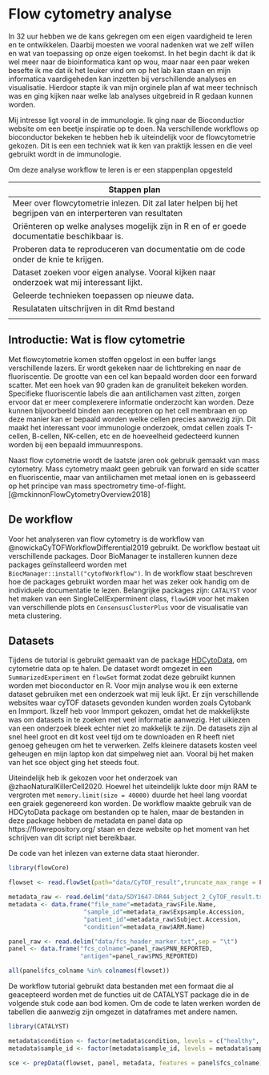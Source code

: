 # Flow cytometry analyse

In 32 uur hebben we de kans gekregen om een eigen vaardigheid te leren en te ontwikkelen. Daarbij moesten we vooral nadenken wat we zelf willen en wat van toepassing op onze eigen toekomst. In het begin dacht ik dat ik wel meer naar de bioinformatica kant op wou, maar naar een paar weken besefte ik me dat ik het leuker vind om op het lab kan staan en mijn informatica vaardigeheden kan inzetten bij verschillende analyses en visualisatie. Hierdoor stapte ik van mijn orginele plan af wat meer technisch was en ging kijken naar welke lab analyses uitgebreid in R gedaan kunnen worden. 

Mij intresse ligt vooral in de immunologie. Ik ging naar de Bioconductior website om een beetje inspiratie op te doen. Na verschillende workflows op bioconductor bekeken te hebben heb ik uiteindelijk voor de flowcytometrie gekozen. Dit is een een techniek wat ik ken van praktijk lessen en die veel gebruikt wordt in de immunologie.

Om deze analyse workflow te leren is er een stappenplan opgesteld


| Stappen plan                                                                                                 |
|--------------------------------------------------------------------------------------------------------------|
| Meer over flowcytometrie inlezen. Dit zal later helpen bij het begrijpen van en interperteren van resultaten |
| Oriënteren op welke analyses mogelijk zijn in R en of er goede documentatie beschikbaar is.                  |
| Proberen data te reproduceren van documentatie om de code onder de knie te krijgen.                          |
| Dataset zoeken voor eigen analyse. Vooral kijken naar onderzoek wat mij interessant lijkt.                   |
| Geleerde technieken toepassen op nieuwe data.                                                                |
| Resulataten uitschrijven in dit Rmd bestand                                                                                                             |
|                                                                                                              |
## Introductie: Wat is flow cytometrie
Met flowcytometrie komen stoffen opgelost in een buffer langs verschillende lazers. Er wordt gekeken naar de lichtbreking en naar de fluoriscentie. De grootte van een cel kan bepaald worden door een forward scatter. Met een hoek van 90 graden kan de granuliteit bekeken worden. Specifieke fluoriscentie labels die aan antilichamen vast zitten, zorgen ervoor dat er meer complexerere informatie onderzocht kan worden. Deze kunnen bijvoorbeeld binden aan receptoren op het cell membraan en op deze manier kan er bepaald worden welke cellen precies aanwezig zijn. Dit maakt het interessant voor immunologie onderzoek, omdat cellen zoals T-cellen, B-cellen, NK-cellen, etc en de hoeveelheid gedecteerd kunnen worden bij een bepaald immuunrespons. 

Naast flow cytometrie  wordt de laatste jaren ook gebruik gemaakt van mass cytometry. Mass cytometry maakt geen gebruik van forward en side scatter en fluoriscentie, maar van antilichamen met metaal ionen en is gebasseerd op het principe van mass spectrometry time-of-flight. [@mckinnonFlowCytometryOverview2018]

## De workflow
Voor het analyseren van flow cytometry is de workflow van @nowickaCyTOFWorkflowDifferential2019 gebruikt. De workflow bestaat uit verschillende packages. Door BioManager te installeren kunnen deze packages geïnstalleerd worden met `BiocManager::install("cytofWorkflow")`. In de workflow staat beschreven hoe de packages gebruikt worden maar het was zeker ook handig om de individuele documentatie te lezen. Belangrijke packages zijn: `CATALYST` voor het maken van een SingleCellExperminent class, `flowSOM` voor het maken van verschillende plots en `ConsensusClusterPlus` voor de visualisatie van meta clustering.

## Datasets
Tijdens de tutorial is gebruikt gemaakt van de package [HDCytoData](https://bioconductor.org/packages/3.15/data/experiment/vignettes/HDCytoData/inst/doc/HDCytoData_package.html), om cytometrie data op te halen. De dataset wordt omgezet in een `SummarizedExperiment` en `flowSet` format zodat deze gebruikt kunnen worden met bioconductor en R. Voor mijn analyse wou ik een externe dataset gebruiken met een onderzoek wat mij leuk lijkt. Er zijn verschillende websites waar cyTOF datasets gevonden kunden worden zoals Cytobank en Immport. Ikzelf heb voor Immport gekozen, omdat het de makkelijkste was om datasets in te zoeken met veel informatie aanwezig. Het uikiezen van een onderzoek bleek echter niet zo makkelijk te zijn. De datasets zijn al snel heel groot en dit kost veel tijd om te downloaden en R heeft niet genoeg geheugen om het te verwerken. Zelfs kleinere datasets kosten veel geheugen en mijn laptop kon dat simpelweg niet aan. Vooral bij het maken van het sce object ging het steeds fout.

Uiteindelijk heb ik gekozen voor het onderzoek van @zhaoNaturalKillerCell2020. Hoewel het uiteindelijk lukte door mijn RAM te vergroten met `memory.limit(size = 40000)` duurde het heel lang voordat een graiek gegenereerd kon worden. De workflow maakte gebruik van de HDCytoData package om bestanden op te halen, maar de bestanden in deze package hebben de metadata en panel data op https://flowrepository.org/ staan en deze website op het moment van het schrijven van dit script niet bereikbaar.

De code van het inlezen van externe data staat hieronder.

```r
library(flowCore)

flowset <- read.flowSet(path="data/CyTOF_result",truncate_max_range = FALSE)

metadata_raw <- read.delim("data/SDY1647-DR44_Subject_2_CyTOF_result.txt",sep = "\t")
metadata <- data.frame("file_name"=metadata_raw$File.Name,
                     "sample_id"=metadata_raw$Expsample.Accession,
                     "patient_id"=metadata_raw$Subject.Accession,
                     "condition"=metadata_raw$ARM.Name)

panel_raw <- read.delim("data/fcs_header_marker.txt",sep = "\t")
panel <- data.frame("fcs_colname"=panel_raw$PNN_REPORTED,
                    "antigen"=panel_raw$PNS_REPORTED)

all(panel$fcs_colname %in% colnames(flowset))
```

De workflow tutorial gebruikt data bestanden met een formaat die al geacepteerd worden met de functies uit de CATALYST package die in de volgende stuk code aan bod komen. Om de code te laten werken worden de tabellen die aanwezig zijn omgezet in dataframes met andere namen. 

```r
library(CATALYST)

metadata$condition <- factor(metadata$condition, levels = c("healthy", "HESN"))
metadata$sample_id <- factor(metadata$sample_id, levels = metadata$sample_id[order(metadata$condition)])

sce <- prepData(flowset, panel, metadata, features = panel$fcs_colname)
```


